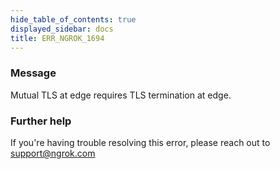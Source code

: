 ```yaml
---
hide_table_of_contents: true
displayed_sidebar: docs
title: ERR_NGROK_1694
---
```


### Message

Mutual TLS at edge requires TLS termination at edge.

<ErrorDetails />

### Further help

If you're having trouble resolving this error, please reach out to [support@ngrok.com](mailto:support@ngrok.com?subject=Help%20with%20ERR_NGROK_1694)
